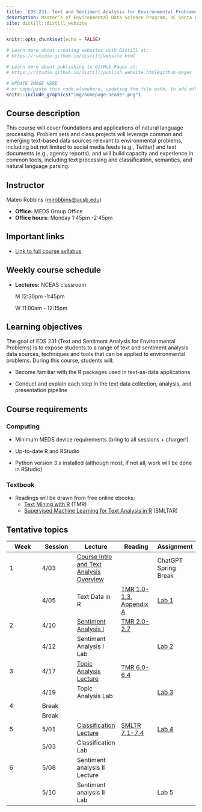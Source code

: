 ```yaml
---
title: 'EDS 231: Text and Sentiment Analysis for Environmental Problems'
description: Master’s of Environmental Data Science Program, UC Santa Barbara
site: distill::distill_website
---
```


```r
knitr::opts_chunk$set(echo = FALSE)

# Learn more about creating websites with Distill at:
# https://rstudio.github.io/distill/website.html

# Learn more about publishing to GitHub Pages at:
# https://rstudio.github.io/distill/publish_website.html#github-pages

```

```r

# UPDATE IMAGE HERE
# or copy/paste this code elsewhere, updating the file path, to add other images to your site!
knitr::include_graphics("img/homepage-header.png")
```

## Course description

This course will cover foundations and applications of natural language processing. Problem sets and class projects will leverage common and emerging text-based data sources relevant to environmental problems, including but not limited to social media feeds (e.g., Twitter) and text documents (e.g., agency reports), and will build capacity and experience in common tools, including text processing and classification, semantics, and natural language parsing.

## Instructor

Mateo Robbins ([mjrobbins\@ucsb.edu](mailto:mjrobbins@ucsb.edu){.email})

-   **Office:** MEDS Group Office
-   **Office hours:** Monday 1:45pm -2:45pm

## Important links

-   [Link to full course syllabus](https://docs.google.com/document/d/1BxkLEt02rBUl-HcfM7J0rfu0XpnPBOInKAsGBIz2fqc/edit?usp=sharing)

## Weekly course schedule

-   **Lectures:** NCEAS classroom

    M 12:30pm -1:45pm  

    W 11:00am - 12:15pm

## Learning objectives

The goal of EDS 231 (Text and Sentiment Analysis for Environmental Problems) is to expose students to a range of text and sentiment analysis data sources, techniques and tools that can be applied to environmental problems. During this course, students will:

-   Become familiar with the R packages used in text-as-data applications

-   Conduct and explain each step in the text data collection, analysis, and presentation pipeline

## Course requirements

### Computing

-   Minimum MEDS device requirements (bring to all sessions + charger!)

-   Up-to-date R and RStudio

-   Python version 3.x installed (although most, if not all, work will be done in RStudio)

### Textbook

-   Readings will be drawn from free online ebooks:
    -   [Text Mining with R](https://www.tidytextmining.com/) (TMR)
    -   [Supervised Machine Learning for Text Analysis in R](https://smltar.com/) (SMLTAR)

## Tentative topics

| Week | Session | Lecture                                                                                            | Reading                                                                                                          | Assignment                                                                            |
|---------------|---------------|---------------|---------------|---------------|
| 1    | 4/03    | [Course Intro and Text Analysis Overview](https://ucsb.box.com/s/3jokarrb3xo1ksts137aeu45pm5q96q5) |                                                                                                                  | ChatGPT Spring Break                                                                  |
|      | 4/05    | Text Data in R                                                                                     | [TMR 1.0-1.3](https://www.tidytextmining.com/tidytext.html), [Appendix A](https://smltar.com/regexp.html#regexp) | [Lab 1](https://github.com/MaRo406/EDS-231-text-sentiment/blob/main/Lab1_InClass.Rmd) |
| 2    | 4/10    | [Sentiment Analysis I](https://ucsb.box.com/s/dbn794ulrulw7eg4ct8tzdig4f8lovce)                    | [TMR 2.0-2.7](https://www.tidytextmining.com/sentiment.html)                                                     |                                                                                       |
|      | 4/12    | Sentiment Analysis I Lab                                                                           |                                                                                                                  | [Lab 2](https://github.com/MaRo406/EDS-231-text-sentiment/blob/main/Lab2.Rmd)         |
| 3    | 4/17    | [Topic Analysis Lecture](https://ucsb.box.com/s/fowipvjwvc1x53te6x1ynexhpu5jf9xw)                  | [TMR 6.0-6.4](https://www.tidytextmining.com/topicmodeling.html)                                                 |                                                                                       |
|      | 4/19    | Topic Analysis Lab                                                                                 |                                                                                                                  | [Lab 3](https://github.com/MaRo406/EDS-231-text-sentiment/blob/main/Lab3.Rmd)         |
| 4    | Break   |                                                                                                    |                                                                                                                  |                                                                                       |
|      | Break   |                                                                                                    |                                                                                                                  |                                                                                       |
| 5    | 5/01    | [Classification Lecture](https://ucsb.box.com/s/2e7mrncxle29wvovw1acsik3jb0o3l59)                  | [SMLTR 7.1-7.4](https://smltar.com/mlclassification.html#classfirstattemptlookatdata)                            | [Lab 4](https://github.com/MaRo406/EDS-231-text-sentiment/blob/main/Lab4.Rmd)         |
|      | 5/03    | Classification Lab                                                                                 |                                                                                                                  |                                                                                       |
| 6    | 5/08    | Sentiment analysis II Lecture                                                                      |                                                                                                                  |                                                                                       |
|      | 5/10    | Sentiment analysis II Lab                                                                          |                                                                                                                  | Lab 5                                                                                 |
